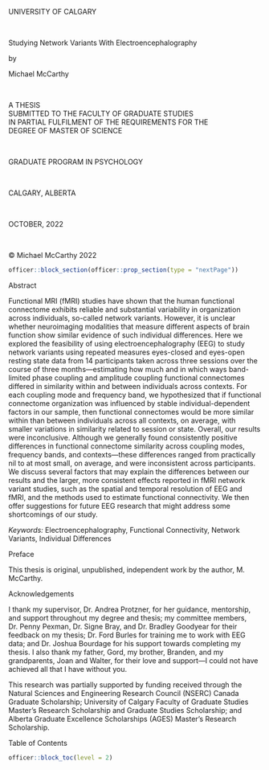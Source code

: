 :::{custom-style="Subtitle (No Spacing)"}
UNIVERSITY OF CALGARY
:::
:::{custom-style="Subtitle"}

<br>

:::
:::{custom-style="Title"}
Studying Network Variants With Electroencephalography
:::
:::{custom-style="Subtitle"}
by
:::
:::{custom-style="Author"}
Michael McCarthy
:::
:::{custom-style="Subtitle"}

<br>

:::
:::{custom-style="Subtitle (No Spacing)"}
A THESIS  
SUBMITTED TO THE FACULTY OF GRADUATE STUDIES  
IN PARTIAL FULFILMENT OF THE REQUIREMENTS FOR THE  
DEGREE OF MASTER OF SCIENCE

<br>

GRADUATE PROGRAM IN PSYCHOLOGY

<br>

CALGARY, ALBERTA

<br>

OCTOBER, 2022

<br>

&copy; Michael McCarthy 2022
:::

```r
officer::block_section(officer::prop_section(type = "nextPage"))
```

:::{custom-style="h1-pagebreak"}
Abstract
:::

Functional MRI (fMRI) studies have shown that the human functional connectome exhibits reliable and substantial variability in organization across individuals, so-called network variants. However, it is unclear whether neuroimaging modalities that measure different aspects of brain function show similar evidence of such individual differences. Here we explored the feasibility of using electroencephalography (EEG) to study network variants using repeated measures eyes-closed and eyes-open resting state data from 14 participants taken across three sessions over the course of three months---estimating how much and in which ways band-limited phase coupling and amplitude coupling functional connectomes differed in similarity within and between individuals across contexts. For each coupling mode and frequency band, we hypothesized that if functional connectome organization was influenced by stable individual-dependent factors in our sample, then functional connectomes would be more similar within than between individuals across all contexts, on average, with smaller variations in similarity related to session or state. Overall, our results were inconclusive. Although we generally found consistently positive differences in functional connectome similarity across coupling modes, frequency bands, and contexts---these differences ranged from practically nil to at most small, on average, and were inconsistent across participants. We discuss several factors that may explain the differences between our results and the larger, more consistent effects reported in fMRI network variant studies, such as the spatial and temporal resolution of EEG and fMRI, and the methods used to estimate functional connectivity. We then offer suggestions for future EEG research that might address some shortcomings of our study.

*Keywords:* Electroencephalography, Functional Connectivity, Network Variants, Individual Differences

:::{custom-style="h1-pagebreak"}
Preface
:::

This thesis is original, unpublished, independent work by the author, M. McCarthy.

:::{custom-style="h1-pagebreak"}
Acknowledgements
:::

I thank my supervisor, Dr. Andrea Protzner, for her guidance, mentorship, and support throughout my degree and thesis; my committee members, Dr. Penny Pexman, Dr. Signe Bray, and Dr. Bradley Goodyear for their feedback on my thesis; Dr. Ford Burles for training me to work with EEG data; and Dr. Joshua Bourdage for his support towards completing my thesis. I also thank my father, Gord, my brother, Branden, and my grandparents, Joan and Walter, for their love and support---I could not have achieved all that I have without you.

This research was partially supported by funding received through the Natural Sciences and Engineering Research Council (NSERC) Canada Graduate Scholarship; University of Calgary Faculty of Graduate Studies Master’s Research Scholarship and Graduate Studies Scholarship; and Alberta Graduate Excellence Scholarships (AGES) Master’s Research Scholarship.

:::{custom-style="TOC Heading"}
Table of Contents
:::

```r
officer::block_toc(level = 2)
```
